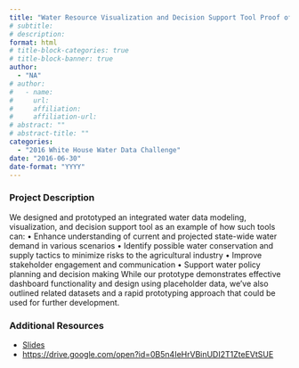 ```yaml
---
title: "Water Resource Visualization and Decision Support Tool Proof of Concept Design"
# subtitle: 
# description: 
format: html
# title-block-categories: true
# title-block-banner: true
author: 
  - "NA"
# author:
#   - name: 
#     url: 
#     affiliation: 
#     affiliation-url:
# abstract: ""
# abstract-title: ""
categories: 
  - "2016 White House Water Data Challenge"
date: "2016-06-30"
date-format: "YYYY"
---
```


<!-- COMMENT
## params_NOTUSED-proj_title

#### Year: params_NOTUSED-year

#### Topics: params_NOTUSED-topics

#### Awards: params_NOTUSED-awards

#### Team Members: params_NOTUSED-team_members
UNCOMMENT -->

### Project Description

We designed and prototyped an integrated water data modeling, visualization, and decision support tool as an example of how such tools can:
 • Enhance understanding of current and projected state-wide water demand in various scenarios
 • Identify possible water conservation and supply tactics to minimize risks to the agricultural industry 
 • Improve stakeholder engagement and communication 
 • Support water policy planning and decision making
 While our prototype demonstrates effective dashboard functionality and design using placeholder data, we’ve also outlined related datasets and a rapid prototyping approach that could be used for further development.

### Additional Resources

- [Slides](https://drive.google.com/open?id=0B5n4IeHrVBinakZPdlM2WlVaelk)
- <https://drive.google.com/open?id=0B5n4IeHrVBinUDI2T1ZteEVtSUE>
